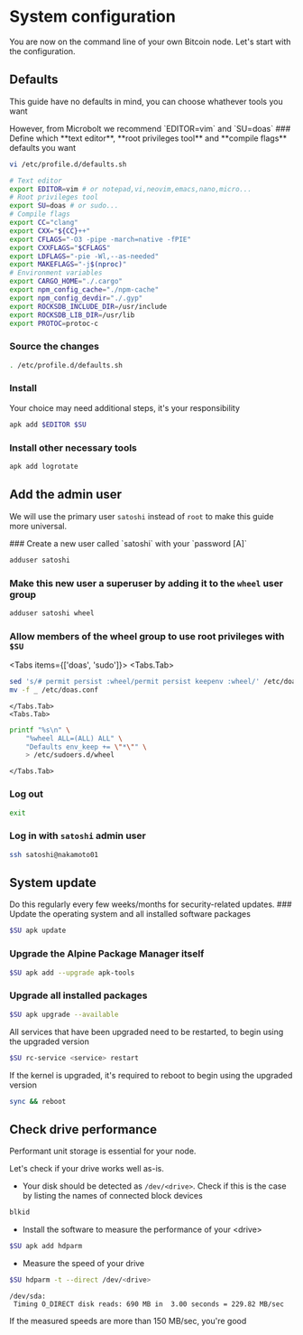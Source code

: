
# System configuration

You are now on the command line of your own Bitcoin node. Let's start with the
configuration.

## Defaults

This guide have no defaults in mind, you can choose whathever tools you want

<Callout type="info">
However, from Microbolt we recommend `EDITOR=vim` and `SU=doas`
</Callout>

<Steps>
### Define which **text editor**, **root privileges tool** and **compile flags** defaults you want

```sh
vi /etc/profile.d/defaults.sh
```

```sh copy filename="/etc/profile.d/defaults.sh"
# Text editor
export EDITOR=vim # or notepad,vi,neovim,emacs,nano,micro...
# Root privileges tool
export SU=doas # or sudo...
# Compile flags
export CC="clang"
export CXX="${CC}++"
export CFLAGS="-O3 -pipe -march=native -fPIE"
export CXXFLAGS="$CFLAGS"
export LDFLAGS="-pie -Wl,--as-needed"
export MAKEFLAGS="-j$(nproc)"
# Environment variables
export CARGO_HOME="./.cargo"
export npm_config_cache="./npm-cache"
export npm_config_devdir="./.gyp"
export ROCKSDB_INCLUDE_DIR=/usr/include
export ROCKSDB_LIB_DIR=/usr/lib
export PROTOC=protoc-c
```

### Source the changes

```sh copy
. /etc/profile.d/defaults.sh
```

### Install

<Callout type="warning">
Your choice may need additional steps, it's your responsibility
</Callout>

```sh copy
apk add $EDITOR $SU
```

### Install other necessary tools

```sh copy
apk add logrotate
```
</Steps>

## Add the admin user

We will use the primary user `satoshi` instead of `root` to make this guide more
universal.

<Steps>
### Create a new user called `satoshi` with your `password [A]`

```sh copy
adduser satoshi
```

### Make this new user a superuser by adding it to the `wheel` user group

```sh copy
adduser satoshi wheel
```

### Allow members of the **wheel** group to use root privileges with `$SU`

<Tabs items={['doas', 'sudo']}>
    <Tabs.Tab>
```sh copy
sed 's/# permit persist :wheel/permit persist keepenv :wheel/' /etc/doas.conf > _
mv -f _ /etc/doas.conf
```
    </Tabs.Tab>
    <Tabs.Tab>
```sh copy
printf "%s\n" \
    "%wheel ALL=(ALL) ALL" \
    "Defaults env_keep += \"*\"" \
    > /etc/sudoers.d/wheel
```
    </Tabs.Tab>
</Tabs>

### Log out

```sh copy
exit
```

### Log in with `satoshi` admin user

```sh copy
ssh satoshi@nakamoto01
```
</Steps>

## System update

<Callout type="info">
Do this regularly every few weeks/months for security-related updates.
</Callout>

<Steps>
### Update the operating system and all installed software packages

```sh copy
$SU apk update
```

### Upgrade the Alpine Package Manager itself

```sh copy
$SU apk add --upgrade apk-tools
```

### Upgrade all installed packages

```sh copy
$SU apk upgrade --available
```
</Steps>

<Callout type="info">
All services that have been upgraded need to be restarted, to begin using the
upgraded version

```sh copy
$SU rc-service <service> restart
```

If the kernel is upgraded, it's required to reboot to begin using the upgraded
version

```sh copy
sync && reboot
```
</Callout>

## Check drive performance

Performant unit storage is essential for your node.

Let's check if your drive works well as-is.

* Your disk should be detected as `/dev/<drive>`. Check if this is the case by
listing the names of connected block devices

```sh copy
blkid
```

* Install the software to measure the performance of your \<drive\>
```sh copy
$SU apk add hdparm
```

* Measure the speed of your drive
```sh copy
$SU hdparm -t --direct /dev/<drive>
```

```output filename="output"
/dev/sda:
 Timing O_DIRECT disk reads: 690 MB in  3.00 seconds = 229.82 MB/sec
```

<Callout type="info">
If the measured speeds are more than 150 MB/sec, you're good
</Callout>